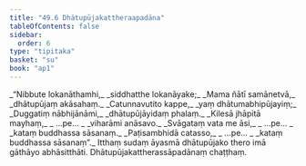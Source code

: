 ```yaml
---
title: "49.6 Dhātupūjakattheraapadāna"
tableOfContents: false
sidebar:
  order: 6
type: "tipitaka"
basket: "su"
book: "ap1"
---
```



<DynamicBreadcrumb />

<Division number="106" book="ap1" bookNo="20" page="437">

<Paragraph number="6301" type="verses" book="ap1">
_“Nibbute lokanāthamhi,_  
_siddhatthe lokanāyake;_  
_Mama ñātī samānetvā,_  
_dhātupūjaṃ akāsahaṃ._  

</Paragraph>

</Division>
<Division number="107" book="ap1" bookNo="20" page="438">

<Paragraph number="6302" type="verses" book="ap1">
_Catunnavutito kappe,_  
_yaṃ dhātumabhipūjayiṃ;_  
_Duggatiṃ nābhijānāmi,_  
_dhātupūjāyidaṃ phalaṃ._  

</Paragraph>

</Division>
<Division number="108" book="ap1" bookNo="20" page="438">

<Paragraph number="6303" type="verses" book="ap1">
_Kilesā jhāpitā mayhaṃ,_  
_ …pe… _  
_viharāmi anāsavo._  

</Paragraph>

</Division>
<Division number="109" book="ap1" bookNo="20" page="438">

<Paragraph number="6304" type="verses" book="ap1">
_Svāgataṃ vata me āsi,_  
_ …pe… _  
_kataṃ buddhassa sāsanaṃ._  

</Paragraph>

</Division>
<Division number="110" book="ap1" bookNo="20" page="438">

<Paragraph number="6305" type="verses" book="ap1">
_Paṭisambhidā catasso,_  
_ …pe… _  
_kataṃ buddhassa sāsanaṃ”._  

</Paragraph>

<Paragraph number="6306" book="ap1">
Itthaṃ sudaṃ āyasmā dhātupūjako thero imā gāthāyo abhāsitthāti.

</Paragraph>
</Division>

<Paragraph number="6307" type="center" book="ap1">
Dhātupūjakattherassāpadānaṃ chaṭṭhaṃ.
</Paragraph>